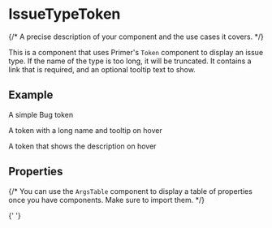
<Meta of={IssueTypeTokenStories} />

# IssueTypeToken

{/* A precise description of your component and the use cases it covers. */}

This is a component that uses Primer's `Token` component to display an issue type. If the name of the type is too long, it will be truncated.
It contains a link that is required, and an optional tooltip text to show.

## Example

A simple Bug token

<Canvas of={IssueTypeTokenStories.BugToken} />

A token with a long name and tooltip on hover

<Canvas of={IssueTypeTokenStories.TokenWithLongName} />

A token that shows the description on hover

<Canvas of={IssueTypeTokenStories.TokenWithHoverDescription} />

## Properties

{/* You can use the `ArgsTable` component to display a table of properties once you have components. Make sure to import them. */}

<Controls of={IssueTypeTokenStories.BugToken} />

{' '}
